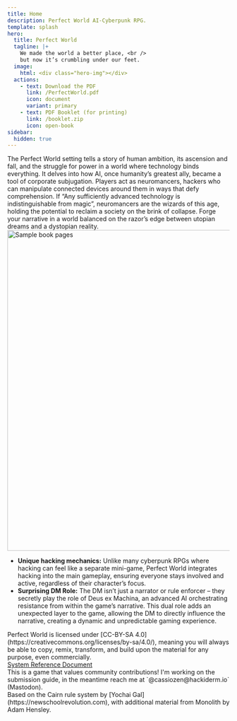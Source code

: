 ```yaml
---
title: Home
description: Perfect World AI-Cyberpunk RPG.
template: splash
hero:
  title: Perfect World
  tagline: |+
    We made the world a better place, <br />
    but now it’s crumbling under our feet.
  image:
    html: <div class="hero-img"></div>
  actions:
    - text: Download the PDF
      link: /PerfectWorld.pdf
      icon: document
      variant: primary
    - text: PDF Booklet (for printing)
      link: /booklet.zip
      icon: open-book
sidebar:
  hidden: true
---
```



<Scripts />
<Stats />
<CardGrid>
  <Card title="About">
    The Perfect World setting tells a story of human ambition, its ascension and fall, and the struggle for power in a
    world where technology binds everything. It delves into how AI, once humanity’s greatest ally, became a tool of
    corporate subjugation. Players act as neuromancers, hackers who can manipulate connected devices around them in ways
    that defy comprehension. If “Any sufficiently advanced technology is indistinguishable from magic”, neuromancers are
    the wizards of this age, holding the potential to reclaim a society on the brink of collapse. Forge your narrative
    in a world balanced on the razor’s edge between utopian dreams and a dystopian reality.
  </Card>
  <div class="stagger"></div>
  <Card>
    <img src="/pages_small.png" alt="Sample book pages" class="bookpages" width="900" height="726" />
  </Card>
  <Card title="What Sets it Apart?">
    <ul>
      <li>
        <strong>Unique hacking mechanics:</strong> Unlike many cyberpunk RPGs where hacking can feel like a separate
        mini-game, Perfect World integrates hacking into the main gameplay, ensuring everyone stays involved and active,
        regardless of their character’s focus.
      </li>
      <li>
        <strong>Surprising DM Role:</strong> The DM isn’t just a narrator or rule enforcer – they secretly play the role
        of Deus ex Machina, an advanced AI orchestrating resistance from within the game’s narrative. This dual role
        adds an unexpected layer to the game, allowing the DM to directly influence the narrative, creating a dynamic
        and unpredictable gaming experience.
      </li>
    </ul>
  </Card>
  <Card title="Newsletter">
    <Subscribe />
  </Card>
  <Card title="Contribute">
    Perfect World is licensed under [CC-BY-SA 4.0](https://creativecommons.org/licenses/by-sa/4.0/), meaning you will
    always be able to copy, remix, transform, and build upon the material for any purpose, even commercially.
    <br />
    <a href="/srd">System Reference Document</a>
    <br />
    This is a game that values community contributions! I'm working on the submission guide, in the meantime reach me at
    `@cassiozen@hackiderm.io` (Mastodon).
    <br />
    Based on the Cairn rule system by [Yochai Gal](https://newschoolrevolution.com), with additional material from
    Monolith by Adam Hensley.
  </Card>
</CardGrid>
